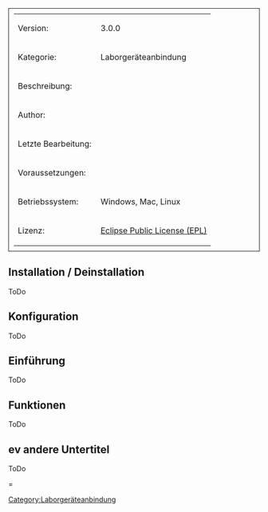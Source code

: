 
[[Category:Laborgeräteanbindung]]
<table style="width:100%; border: 1px solid; padding: 10px">
	
	<tr>
		<td>Version:</td>
		<td>3.0.0</td>
	</tr>
	<tr>
		<td style="width:150px;">Kategorie:</td>
		<td>Laborgeräteanbindung</td>
	</tr>
	<tr>
		<td>Beschreibung:</td>
		<td></td>
	</tr>
	<tr>
		<td>Author:</td>
		<td></td>
	</tr>
	<tr>
		<td>Letzte Bearbeitung:</td>
		<td></td>
	</tr>
	<tr>
		<td>Voraussetzungen:</td>
		<td></td>
	</tr>
	<tr>
		<td>Betriebssystem:</td>
		<td>Windows, Mac, Linux</td>
	</tr>
	<tr>
		<td>Lizenz:</td>
		<td>[http://www.eclipse.org/legal/epl-v10.html Eclipse Public License (EPL)]</td>
	</tr>
</table>




== Installation / Deinstallation==
ToDo


== Konfiguration ==
ToDo


== Einführung ==
ToDo


== Funktionen ==
ToDo


== ev andere Untertitel ==
ToDo

=